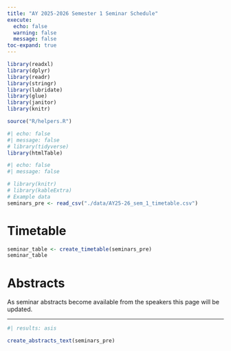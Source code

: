 ```yaml
---
title: "AY 2025-2026 Semester 1 Seminar Schedule"
execute:
  echo: false
  warning: false
  message: false
toc-expand: true
---
```


```r
library(readxl)
library(dplyr)
library(readr)
library(stringr)
library(lubridate)
library(glue)
library(janitor)
library(knitr)

source("R/helpers.R")

#| echo: false
#| message: false
# library(tidyverse)
library(htmlTable)
```


```r
#| echo: false
#| message: false

# library(knitr)
# library(kableExtra)
# Example data
seminars_pre <- read_csv("./data/AY25-26_sem_1_timetable.csv")

```

# Timetable

```r
seminar_table <- create_timetable(seminars_pre)
seminar_table
```

<!-- If you would like add the seminar series to you calendar, you can click the button below, select outlook and name the subscribed calendar something like "MACSI Seminar Series". Any changes changes to the seminar schedule should be reflected in this calendar.  -->


<!-- <a class="btn btn-primary" href="webcal:https://macsi-seminars.github.io/calendar/macsi-seminar-series.ics"> -->
<!--   Subscribe (webcal) -->
<!-- </a> -->

<!-- <a href="/fixtures-results/downloadable-fixtures/" target="_blank" title="Download the Fixture List Here"> <span class="fix-cal-text"> Add to Calendar</span><span class="fix-cal-icon"><i class="fa fa-calendar-plus-o" aria-hidden="true"></i></span></a> -->

# Abstracts

As seminar abstracts become available from the speakers this page will be updated. 

---

```r
#| results: asis

create_abstracts_text(seminars_pre)

```

